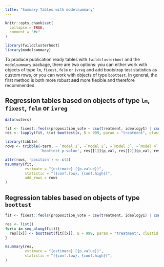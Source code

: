 ```yaml
---
title: "Summary Tables with modelsummary"
---
```


```r
knitr::opts_chunk$set(
  collapse = TRUE,
  comment = "#>"
)
```

```r
library(fwildclusterboot)
library(modelsummary)
```

To produce publication ready tables with `fwildclusterboot` and the `modelsummary` package, there are two options: you can either work with objects of type `lm`, `fixest`, `felm` or `ivreg` and add bootstrap test statistics as custom rows, or you can work with objects of type `boottest`. In general, the first method is both more robust **and** more flexible and therefore recommended. 

## Regression tables based on objects of type `lm`, `fixest`, `felm` or `ivreg`

```r
data(voters)

fit <- fixest::feols(proposition_vote ~ csw(treatment, ideology1) | csw(Q1_immigration, Q2_defense), cluster ~ group_id1, data = voters)
res <- lapply(fit, \(x) boottest(x, B = 999, param = "treatment", clustid = "group_id1"))  

library(tibble)
rows <- tribble(~term, ~ `Model 1`, ~`Model 2`, ~`Model 3`, ~`Model 4`, 
                'boottest p-value', res[[1]]$p_val, res[[2]]$p_val, res[[3]]$p_val, res[[4]]$p_val)

attr(rows, 'position') <- c(3)
msummary(fit, 
         estimate = "{estimate} ({p.value})", 
         statistic = "[{conf.low}, {conf.high}]", 
         add_rows = rows
)
```


## Regression tables based on objects of type `boottest`

```r
fit <- fixest::feols(proposition_vote ~ csw(treatment, ideology1) | csw(Q1_immigration, Q2_defense), cluster ~ group_id1, data = voters)

res <- list()
for(x in seq_along(fit)){
  res[[x]] <- boottest(fit[[x]], B = 999, param = "treatment", clustid = "group_id1") 
}

msummary(res, 
         estimate = "{estimate} ({p.value})", 
         statistic = "[{conf.low}, {conf.high}]", 
)


```




